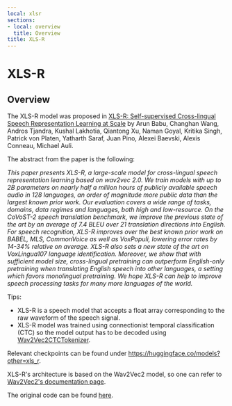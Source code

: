 ```yaml
---
local: xlsr
sections:
- local: overview
  title: Overview
title: XLS-R
---
```

<script>
</script>
<!--Copyright 2021 The HuggingFace Team. All rights reserved.

Licensed under the Apache License, Version 2.0 (the "License"); you may not use this file except in compliance with
the License. You may obtain a copy of the License at

http://www.apache.org/licenses/LICENSE-2.0

Unless required by applicable law or agreed to in writing, software distributed under the License is distributed on
an "AS IS" BASIS, WITHOUT WARRANTIES OR CONDITIONS OF ANY KIND, either express or implied. See the License for the
specific language governing permissions and limitations under the License.
-->

<h1 id="xlsr">XLS-R</h1>

<h2 id="overview">Overview</h2>

The XLS-R model was proposed in [XLS-R: Self-supervised Cross-lingual Speech Representation Learning at Scale](https://arxiv.org/abs/2111.09296) by Arun Babu, Changhan Wang, Andros Tjandra, Kushal Lakhotia, Qiantong Xu, Naman
Goyal, Kritika Singh, Patrick von Platen, Yatharth Saraf, Juan Pino, Alexei Baevski, Alexis Conneau, Michael Auli.

The abstract from the paper is the following:

*This paper presents XLS-R, a large-scale model for cross-lingual speech representation learning based on wav2vec 2.0.
We train models with up to 2B parameters on nearly half a million hours of publicly available speech audio in 128
languages, an order of magnitude more public data than the largest known prior work. Our evaluation covers a wide range
of tasks, domains, data regimes and languages, both high and low-resource. On the CoVoST-2 speech translation
benchmark, we improve the previous state of the art by an average of 7.4 BLEU over 21 translation directions into
English. For speech recognition, XLS-R improves over the best known prior work on BABEL, MLS, CommonVoice as well as
VoxPopuli, lowering error rates by 14-34% relative on average. XLS-R also sets a new state of the art on VoxLingua107
language identification. Moreover, we show that with sufficient model size, cross-lingual pretraining can outperform
English-only pretraining when translating English speech into other languages, a setting which favors monolingual
pretraining. We hope XLS-R can help to improve speech processing tasks for many more languages of the world.*

Tips:

- XLS-R is a speech model that accepts a float array corresponding to the raw waveform of the speech signal.
- XLS-R model was trained using connectionist temporal classification (CTC) so the model output has to be decoded using
  [Wav2Vec2CTCTokenizer](/docs/transformers/pr_15777/en/model_doc/wav2vec2#transformers.Wav2Vec2CTCTokenizer).

Relevant checkpoints can be found under https://huggingface.co/models?other=xls_r.

XLS-R's architecture is based on the Wav2Vec2 model, so one can refer to [Wav2Vec2's documentation page](wav2vec2).

The original code can be found [here](https://github.com/pytorch/fairseq/tree/master/fairseq/models/wav2vec).
